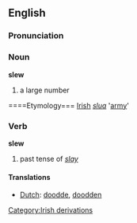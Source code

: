 ==English==
=== Pronunciation ===
{{IPA|[slu&#720;]}}

===Noun===
'''slew'''
# a large number
====Etymology===
[[Irish]] ''[[slua]]'' '[[army]]'

=== Verb ===
'''slew'''
# past tense of ''[[slay]]''

==== Translations ====
*[[Dutch]]: [[doodde]], [[doodden]]

[[Category:Irish derivations]]